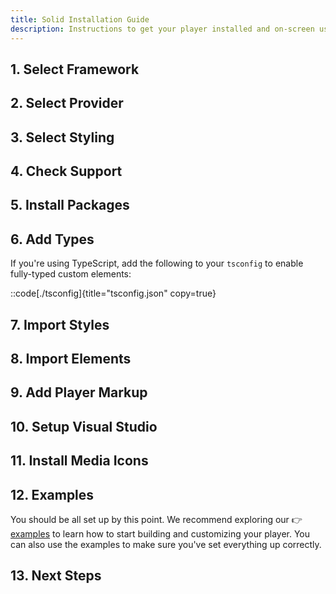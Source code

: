 ```yaml
---
title: Solid Installation Guide
description: Instructions to get your player installed and on-screen using Solid.
---
```




## 1. Select Framework

<FrameworkSelection />

## 2. Select Provider

<ProviderSelection />

## 3. Select Styling

<StylingSelection />

## 4. Check Support

<BrowserSupport />

## 5. Install Packages

<InstallPackages />

## 6. Add Types

If you're using TypeScript, add the following to your `tsconfig` to enable fully-typed
custom elements:

::code[./tsconfig]{title="tsconfig.json" copy=true}

## 7. Import Styles

<ImportStyles />

## 8. Import Elements

<ImportElements />

## 9. Add Player Markup

<AddPlayerMarkup />

## 10. Setup Visual Studio

<VSCodeSetup />

## 11. Install Media Icons

<MediaIconsSetup />

## 12. Examples

You should be all set up by this point. We recommend exploring our 👉 [examples][examples] to
learn how to start building and customizing your player. You can also use the examples to make
sure you've set everything up correctly.

[examples]: https://github.com/vidstack/player/tree/next/examples/player/solid

## 13. Next Steps

<NextSteps />
